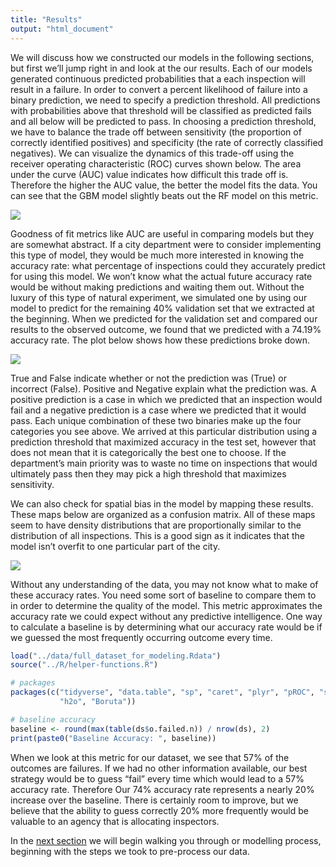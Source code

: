 ```yaml
---
title: "Results"
output: "html_document"
---
```


We will discuss how we constructed our models in the following sections, but first we'll jump right in and look at the our results. Each of our models generated continuous predicted probabilities that a each inspection will result in a failure. In order to convert a percent likelihood of failure into a binary prediction, we need to specify a prediction threshold. All predictions with probabilities above that threshold will be classified as predicted fails and all below will be predicted to pass. In choosing a prediction threshold, we have to balance the trade off between sensitivity (the proportion of correctly identified positives) and specificity (the rate of correctly classified negatives). We can visualize the dynamics of this trade-off using the receiver operating characteristic (ROC) curves shown below. The area under the curve (AUC) value indicates how difficult this trade off is. Therefore the higher the AUC value, the better the model fits the data. You can see that the GBM model slightly beats out the RF model on this metric.

![](plots/fig.x-ROC_curves.svg)

Goodness of fit metrics like AUC are useful in comparing models but they are somewhat abstract. If a city department were to consider implementing this type of model, they would be much more interested in knowing the accuracy rate: what percentage of inspections could they accurately predict for using this model. We won't know what the actual future accuracy rate would be without making predictions and waiting them out. Without the luxury of this type of natural experiment, we simulated one by using our model to predict for the remaining 40% validation set that we extracted at the beginning. When we predicted for the validation set and compared our results to the observed outcome, we found that we predicted with a 74.19% accuracy rate. The plot below shows how these predictions broke down.

<!-- ![](plots/fig.x-Confusion_matrix_waffle.svg) -->
![](plots/Rplot.svg)

True and False indicate whether or not the prediction was (True) or incorrect (False). Positive and Negative explain what the prediction was. A positive prediction is a case in which we predicted that an inspection would fail and a negative prediction is a case where we predicted that it would pass. Each unique combination of these two binaries make up the four categories you see above. We arrived at this particular distribution using a prediction threshold that maximized accuracy in the test set, however that does not mean that it is categorically the best one to choose. If the department's main priority was to waste no time on inspections that would ultimately pass then they may pick a high threshold that maximizes sensitivity.

We can also check for spatial bias in the model by mapping these results. These maps below are organized as a confusion matrix. All of these maps seem to have density distributions that are proportionally similar to the distribution of all inspections. This is a good sign as it indicates that the model isn't overfit to one particular part of the city.

![](plots/fig.x-Confusion_matrix_maps.svg)

Without any understanding of the data, you may not know what to make of these accuracy rates. You need some sort of baseline to compare them to in order to determine the quality of the model. This metric approximates the accuracy rate we could expect without any predictive intelligence. One way to calculate a baseline is by determining what our accuracy rate would be if we guessed the most frequently occurring outcome every time.

```r
load("../data/full_dataset_for_modeling.Rdata")
source("../R/helper-functions.R")
```

```r

# packages
packages(c("tidyverse", "data.table", "sp", "caret", "plyr", "pROC", "statmod",
           "h2o", "Boruta"))

# baseline accuracy
baseline <- round(max(table(ds$o.failed.n)) / nrow(ds), 2)
print(paste0("Baseline Accuracy: ", baseline))

```

When we look at this metric for our dataset, we see that 57% of the outcomes are failures. If we had no other information available, our best strategy would be to guess "fail" every time which would lead to a 57% accuracy rate. Therefore Our 74% accuracy rate represents a nearly 20% increase over the baseline. There is certainly room to improve, but we believe that the ability to guess correctly 20% more frequently would be valuable to an agency that is allocating inspectors.

In the [next section](data-wrangling-and-feature-engineering.html) we will begin walking you through or modelling process, beginning with the steps we took to pre-process our data.  
